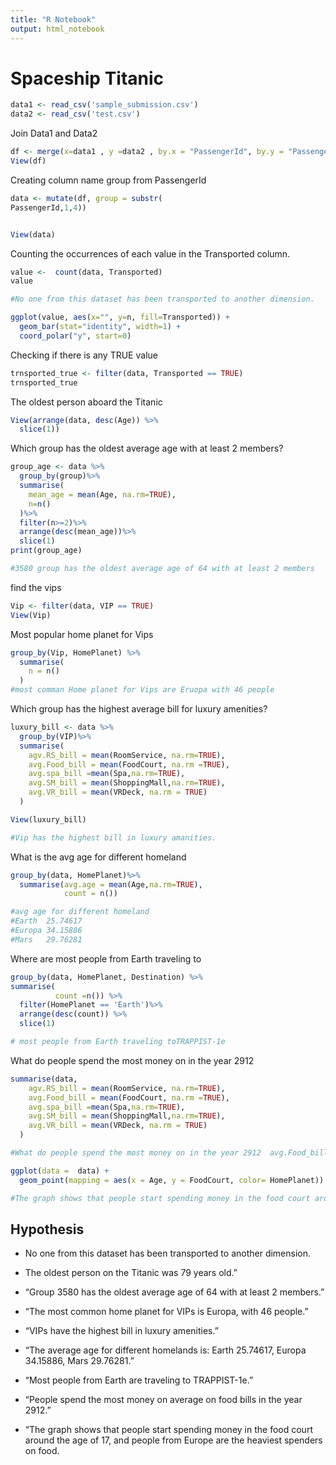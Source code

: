 ```yaml
---
title: "R Notebook"
output: html_notebook
---
```


# **Spaceship Titanic**

```r
data1 <- read_csv('sample_submission.csv')
data2 <- read_csv('test.csv')


```

Join Data1 and Data2

```r
df <- merge(x=data1 , y =data2 , by.x = "PassengerId", by.y = "PassengerId")
View(df)
```

Creating column name group from PassengerId

```r
data <- mutate(df, group = substr(
PassengerId,1,4))


View(data)

```

Counting the occurrences of each value in the Transported column.

```r
value <-  count(data, Transported)
value

#No one from this dataset has been transported to another dimension.
```

```r
ggplot(value, aes(x="", y=n, fill=Transported)) +
  geom_bar(stat="identity", width=1) +
  coord_polar("y", start=0)
```

Checking if there is any TRUE value

```r
trnsported_true <- filter(data, Transported == TRUE)
trnsported_true
```

The oldest person aboard the Titanic

```r

View(arrange(data, desc(Age)) %>%
  slice(1))
```

Which group has the oldest average age with at least 2 members?

```r


group_age <- data %>%
  group_by(group)%>%
  summarise(
    mean_age = mean(Age, na.rm=TRUE),
    n=n()
  )%>%
  filter(n>=2)%>%
  arrange(desc(mean_age))%>%
  slice(1)
print(group_age)

#3580 group has the oldest average age of 64 with at least 2 members		
```

find the vips

```r

Vip <- filter(data, VIP == TRUE)
View(Vip)
```

Most popular home planet for Vips

```r
group_by(Vip, HomePlanet) %>%
  summarise(
    n = n()
  )
#most comman Home planet for Vips are Eruopa with 46 people
```

Which group has the highest average bill for luxury amenities?

```r
luxury_bill <- data %>%
  group_by(VIP)%>%
  summarise(
    agv.RS_bill = mean(RoomService, na.rm=TRUE),
    avg.Food_bill = mean(FoodCourt, na.rm =TRUE),
    avg.spa_bill =mean(Spa,na.rm=TRUE),
    avg.SM_bill = mean(ShoppingMall,na.rm=TRUE),
    avg.VR_bill = mean(VRDeck, na.rm = TRUE)
  )

View(luxury_bill)

#Vip has the highest bill in luxury amanities.
```

What is the avg age for different homeland

```r
group_by(data, HomePlanet)%>%
  summarise(avg.age = mean(Age,na.rm=TRUE),
            count = n())

#avg age for different homeland 
#Earth	25.74617	 	
#Europa	34.15886 	
#Mars	29.76281	 
```

Where are most people from Earth traveling to

```r
group_by(data, HomePlanet, Destination) %>%
summarise(
          count =n()) %>%
  filter(HomePlanet == 'Earth')%>%
  arrange(desc(count)) %>%
  slice(1)

# most people from Earth traveling toTRAPPIST-1e
```

What do people spend the most money on in the year 2912

```r
summarise(data,
    agv.RS_bill = mean(RoomService, na.rm=TRUE),
    avg.Food_bill = mean(FoodCourt, na.rm =TRUE),
    avg.spa_bill =mean(Spa,na.rm=TRUE),
    avg.SM_bill = mean(ShoppingMall,na.rm=TRUE),
    avg.VR_bill = mean(VRDeck, na.rm = TRUE)
  )

#What do people spend the most money on in the year 2912  avg.Food_bill


```

```r
ggplot(data =  data) +
  geom_point(mapping = aes(x = Age, y = FoodCourt, color= HomePlanet))

#The graph shows that people start spending money in the food court around the age #of 17, and people from Europe are the heaviest spenders on food.
```

## Hypothesis

-   No one from this dataset has been transported to another dimension.

-    The oldest person on the Titanic was 79 years old."

-   "Group 3580 has the oldest average age of 64 with at least 2 members."

-   "The most common home planet for VIPs is Europa, with 46 people."

-   "VIPs have the highest bill in luxury amenities."

-   "The average age for different homelands is: Earth 25.74617, Europa 34.15886, Mars 29.76281."

-   "Most people from Earth are traveling to TRAPPIST-1e."

-   "People spend the most money on average on food bills in the year 2912."

-   "The graph shows that people start spending money in the food court around the age of 17, and people from Europe are the heaviest spenders on food.
